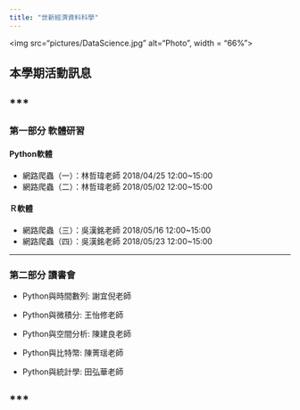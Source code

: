 ```yaml
---
title: "世新經濟資料科學"
---
```


<img src="pictures/DataScience.jpg" alt="Photo", width = "66%">

## 本學期活動訊息

***
---

### 第一部分 軟體研習

#### Python軟體

- 網路爬蟲（一）：林哲瑋老師 2018/04/25 12:00~15:00
- 網路爬蟲（二）：林哲瑋老師 2018/05/02 12:00~15:00

#### Ｒ軟體

- 網路爬蟲（三）：吳漢銘老師 2018/05/16 12:00~15:00
- 網路爬蟲（四）：吳漢銘老師 2018/05/23 12:00~15:00

***

### 第二部分 讀書會 

- Python與時間數列: 謝宜倪老師

- Python與微積分: 王怡修老師

- Python與空間分析: 陳建良老師

- Python與比特幣: 陳菁瑶老師

- Python與統計學: 田弘華老師


***
---


